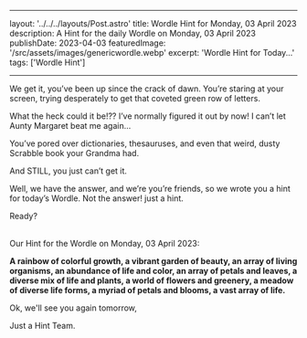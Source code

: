 ---

  layout: '../../../layouts/Post.astro'
  title: Wordle Hint for Monday, 03 April 2023
  description: A Hint for the daily Wordle on Monday, 03 April 2023
  publishDate: 2023-04-03
  featuredImage: '/src/assets/images/genericwordle.webp'
  excerpt: 'Wordle Hint for Today...'
  tags: ['Wordle Hint']
  
  ---

  We get it, you’ve been up since the crack of dawn. You’re staring at your screen, trying desperately to get that coveted green row of letters. 

  What the heck could it be!??
  I’ve normally figured it out by now!
  I can’t let Aunty Margaret beat me again… 

  You’ve pored over dictionaries, thesauruses, and even that weird, dusty Scrabble book your Grandma had.

  And STILL, you just can’t get it. 

  Well, we have the answer, and we’re you’re friends, so we wrote you a hint for today’s Wordle.
  Not the answer! just a hint. 

  Ready?<br /><br />

  Our Hint for the Wordle on Monday, 03 April 2023:

  **A rainbow of colorful growth, a vibrant garden of beauty, an array of living organisms, an abundance of life and color, an array of petals and leaves, a diverse mix of life and plants, a world of flowers and greenery, a meadow of diverse life forms, a myriad of petals and blooms, a vast array of life.**

  Ok, we'll see you again tomorrow, 

  Just a Hint Team.
  